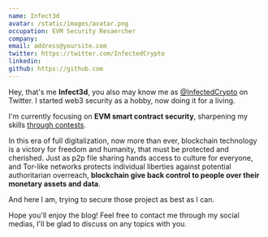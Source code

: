 ```yaml
---
name: Infect3d
avatar: /static/images/avatar.png
occupation: EVM Security Resaercher
company:
email: address@yoursite.com
twitter: https://twitter.com/InfectedCrypto
linkedin:
github: https://github.com
---
```


Hey, that's me **Infect3d**, you also may know me as [@InfectedCrypto](https://twitter.com/InfectedCrypto) on Twitter.
I started web3 security as a hobby, now doing it for a living.

I'm currently focusing on **EVM smart contract security**, sharpening my skills [through contests](https://github.com/InfectedIsm/Reports-Portfolio).

In this era of full digitalization, now more than ever, blockchain technology is a victory for freedom
and humanity, that must be protected and cherished.
Just as p2p file sharing hands access to culture for everyone, and Tor-like networks protects
individual liberties against potential authoritarian overreach, **blockchain give back control to people over their monetary assets and data**.

And here I am, trying to secure those project as best as I can.

Hope you'll enjoy the blog! Feel free to contact me through my social medias, I'll be glad to discuss on any topics with you.
